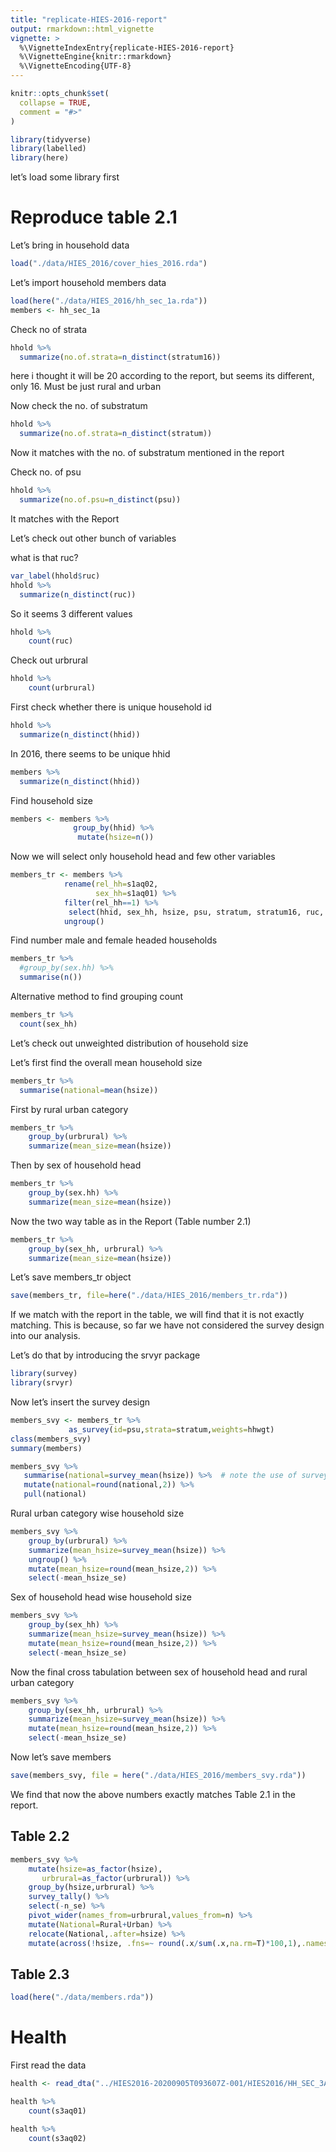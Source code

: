 ```yaml
---
title: "replicate-HIES-2016-report"
output: rmarkdown::html_vignette
vignette: >
  %\VignetteIndexEntry{replicate-HIES-2016-report}
  %\VignetteEngine{knitr::rmarkdown}
  %\VignetteEncoding{UTF-8}
---
```


```r
knitr::opts_chunk$set(
  collapse = TRUE,
  comment = "#>"
)
```

```r
library(tidyverse)
library(labelled)
library(here)
```

let's load some library first 

# Reproduce table 2.1

Let's bring in household data

```r
load("./data/HIES_2016/cover_hies_2016.rda")
```

Let's import household members data 

```r
load(here("./data/HIES_2016/hh_sec_1a.rda"))
members <- hh_sec_1a
```

Check no of strata 

```r
hhold %>% 
  summarize(no.of.strata=n_distinct(stratum16))
```

here i thought it will be 20 according to the report, but seems its different, only 16. Must be just rural and urban


Now check the no. of substratum


```r
hhold %>% 
  summarize(no.of.strata=n_distinct(stratum))
```

Now it matches with the no. of substratum mentioned in the report

Check no. of psu 

```r
hhold %>% 
  summarize(no.of.psu=n_distinct(psu))
```

It matches with the Report


Let's check out other bunch of variables

what is that ruc? 

```r
var_label(hhold$ruc)
hhold %>% 
  summarize(n_distinct(ruc))
```

So it seems 3 different values 

```r
hhold %>% 
    count(ruc)
```

Check out urbrural

```r
hhold %>% 
    count(urbrural)
```

First check whether there is unique household id 

```r
hhold %>% 
  summarize(n_distinct(hhid))
```

In 2016, there seems to be unique hhid

```r
members %>% 
  summarize(n_distinct(hhid))
```

Find household size 

```r
members <- members %>% 
              group_by(hhid) %>% 
               mutate(hsize=n())
```

Now we will select only household head and few other variables 

```r
members_tr <- members %>%
            rename(rel_hh=s1aq02,
                   sex_hh=s1aq01) %>% 
            filter(rel_hh==1) %>% 
             select(hhid, sex_hh, hsize, psu, stratum, stratum16, ruc, urbrural,hhwgt) %>% 
            ungroup()
```

Find number male and female headed households

```r
members_tr %>%
  #group_by(sex.hh) %>% 
  summarise(n())
```

Alternative method to find grouping count

```r
members_tr %>% 
  count(sex_hh)
```

 
Let's check out unweighted distribution of household size 

Let's first find the overall mean household size 

```r
members_tr %>% 
  summarise(national=mean(hsize))
```

First by rural urban category

```r
members_tr %>% 
    group_by(urbrural) %>% 
    summarize(mean_size=mean(hsize))
```

Then by sex of household head

```r
members_tr %>% 
    group_by(sex.hh) %>% 
    summarize(mean_size=mean(hsize))
```

Now the two way table as in the Report (Table number 2.1)

```r
members_tr %>% 
    group_by(sex_hh, urbrural) %>% 
    summarize(mean_size=mean(hsize))
```


Let's save members_tr object 

```r
save(members_tr, file=here("./data/HIES_2016/members_tr.rda"))
```


If we match with the report in the table, we will find that it is not exactly matching. This is because, so far we have not considered the survey design into our analysis. 

Let's do that by introducing  the srvyr package 

```r
library(survey)
library(srvyr)
```

Now let's insert the survey design 

```r
members_svy <- members_tr %>%  
             as_survey(id=psu,strata=stratum,weights=hhwgt)
class(members_svy)
summary(members)
```

```r
members_svy %>% 
   summarise(national=survey_mean(hsize)) %>%  # note the use of survey mean
   mutate(national=round(national,2)) %>% 
   pull(national)
```



Rural urban category wise household size


```r
members_svy %>% 
    group_by(urbrural) %>% 
    summarize(mean_hsize=survey_mean(hsize)) %>% 
    ungroup() %>% 
    mutate(mean_hsize=round(mean_hsize,2)) %>% 
    select(-mean_hsize_se)
```

Sex of household head wise household size 

```r
members_svy %>% 
    group_by(sex_hh) %>% 
    summarize(mean_hsize=survey_mean(hsize)) %>%          
    mutate(mean_hsize=round(mean_hsize,2)) %>% 
    select(-mean_hsize_se)
```


Now the final cross tabulation between sex of household head and rural urban category

```r
members_svy %>% 
    group_by(sex_hh, urbrural) %>% 
    summarize(mean_hsize=survey_mean(hsize)) %>% 
    mutate(mean_hsize=round(mean_hsize,2)) %>% 
    select(-mean_hsize_se)
```
Now let's save  members

```r
save(members_svy, file = here("./data/HIES_2016/members_svy.rda"))
```


We find that now the above numbers exactly matches Table 2.1 in the report. 


## Table 2.2 

```r
members_svy %>%
    mutate(hsize=as_factor(hsize),
	   urbrural=as_factor(urbrural)) %>% 
    group_by(hsize,urbrural) %>% 
    survey_tally() %>% 
    select(-n_se) %>% 
    pivot_wider(names_from=urbrural,values_from=n) %>% 
    mutate(National=Rural+Urban) %>% 
    relocate(National,.after=hsize) %>% 
    mutate(across(!hsize, .fns=~ round(.x/sum(.x,na.rm=T)*100,1),.names="perc_{.col}")) # we can avoid creating new variables by not including `names` argument
```


## Table 2.3

```r
load(here("./data/members.rda"))
```



# Health 

First read the data 

```r
health <- read_dta("../HIES2016-20200905T093607Z-001/HIES2016/HH_SEC_3A.dta")
```

```r
health %>% 
    count(s3aq01)
```

```r
health %>% 
    count(s3aq02)
```





